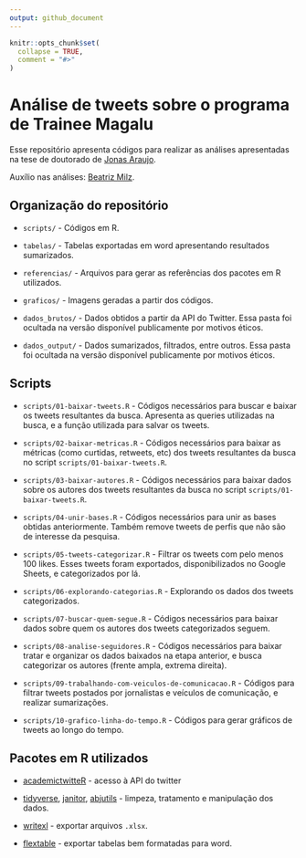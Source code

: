 ```yaml
---
output: github_document
---
```


<!-- README.md is generated from README.Rmd. Please edit that file -->

```r
knitr::opts_chunk$set(
  collapse = TRUE,
  comment = "#>"
)
```

# Análise de tweets sobre o programa de Trainee Magalu

Esse repositório apresenta códigos para realizar as análises apresentadas na tese de doutorado de [Jonas Araujo](https://github.com/J-AR20).


Auxílio nas análises: [Beatriz Milz](https://github.com/beatrizmilz).

## Organização do repositório

- `scripts/` - Códigos em R.

- `tabelas/` - Tabelas exportadas em word apresentando resultados sumarizados.

- `referencias/` - Arquivos para gerar as referências dos pacotes em R utilizados.

- `graficos/` - Imagens geradas a partir dos códigos.

- `dados_brutos/` - Dados obtidos a partir da API do Twitter. Essa pasta foi ocultada na versão disponível publicamente por motivos éticos.

- `dados_output/` - Dados sumarizados, filtrados, entre outros. Essa pasta foi ocultada na versão disponível publicamente por motivos éticos.

## Scripts

- `scripts/01-baixar-tweets.R` - Códigos necessários para buscar e baixar os tweets resultantes da busca. Apresenta as queries utilizadas na busca, e a função utilizada para salvar os tweets.


- `scripts/02-baixar-metricas.R` - Códigos necessários para baixar as métricas (como curtidas, retweets, etc) dos tweets resultantes da busca no script `scripts/01-baixar-tweets.R`.


- `scripts/03-baixar-autores.R` - Códigos necessários para baixar dados sobre os autores dos tweets resultantes da busca no script `scripts/01-baixar-tweets.R`.


- `scripts/04-unir-bases.R` - Códigos necessários para unir as bases obtidas anteriormente. Também remove tweets de perfis que não são de interesse da pesquisa.


- `scripts/05-tweets-categorizar.R` - Filtrar os tweets com pelo menos 100 likes. Esses tweets foram exportados, disponibilizados no Google Sheets, e categorizados por lá.


- `scripts/06-explorando-categorias.R` - Explorando os dados dos tweets categorizados.


- `scripts/07-buscar-quem-segue.R` - Códigos necessários para baixar dados sobre quem os autores dos tweets categorizados seguem.


- `scripts/08-analise-seguidores.R` - Códigos necessários para baixar tratar e organizar os dados baixados na etapa anterior, e busca categorizar os autores (frente ampla, extrema direita).

- `scripts/09-trabalhando-com-veiculos-de-comunicacao.R` - Códigos para filtrar tweets postados por jornalistas e veículos de comunicação, e realizar sumarizações.

- `scripts/10-grafico-linha-do-tempo.R` - Códigos para gerar gráficos de tweets ao longo do tempo.


## Pacotes em R utilizados

- [academictwitteR](https://github.com/cjbarrie/academictwitteR) - acesso à API do twitter

- [tidyverse](https://www.tidyverse.org/), [janitor](https://cran.r-project.org/web/packages/janitor/index.html), [abjutils](https://cran.r-project.org/web/packages/abjutils/index.html) - limpeza, tratamento e manipulação dos dados.

- [writexl](https://docs.ropensci.org/writexl/) - exportar arquivos `.xlsx`.

- [flextable](https://davidgohel.github.io/flextable/) - exportar tabelas bem formatadas para word.

